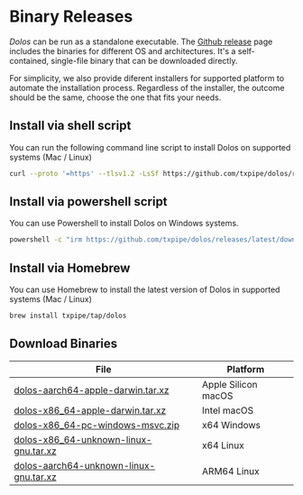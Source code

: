 # Binary Releases

_Dolos_ can be run as a standalone executable. The [Github release](https://github.com/txpipe/dolos/releases/latest/) page includes the binaries for different OS and architectures. It's a self-contained, single-file binary that can be downloaded directly.

For simplicity, we also provide diferent installers for supported platform to automate the installation process. Regardless of the installer, the outcome should be the same, choose the one that fits your needs.

## Install via shell script

You can run the following command line script to install Dolos on supported systems (Mac / Linux)

```sh
curl --proto '=https' --tlsv1.2 -LsSf https://github.com/txpipe/dolos/releases/latest/download/dolos-installer.sh | sh
```

## Install via powershell script

You can use Powershell to install Dolos on Windows systems.

```sh
powershell -c "irm https://github.com/txpipe/dolos/releases/latest/download/dolos-installer.ps1 | iex"
```

## Install via Homebrew

You can use Homebrew to install the latest version of Dolos in supported systems (Mac / Linux)

```sh
brew install txpipe/tap/dolos
```

## Download Binaries

|  File  | Platform |
|--------|----------|
| [dolos-aarch64-apple-darwin.tar.xz](https://github.com/txpipe/dolos/releases/latest/download/dolos-aarch64-apple-darwin.tar.xz) | Apple Silicon macOS |
| [dolos-x86_64-apple-darwin.tar.xz](https://github.com/txpipe/dolos/releases/latest/download/dolos-x86_64-apple-darwin.tar.xz) | Intel macOS |
| [dolos-x86_64-pc-windows-msvc.zip](https://github.com/txpipe/dolos/releases/latest/download/dolos-x86_64-pc-windows-msvc.zip) | x64 Windows |
| [dolos-x86_64-unknown-linux-gnu.tar.xz](https://github.com/txpipe/dolos/releases/latest/download/dolos-x86_64-unknown-linux-gnu.tar.xz) | x64 Linux |
| [dolos-aarch64-unknown-linux-gnu.tar.xz](https://github.com/txpipe/dolos/releases/latest/download/dolos-aarch64-unknown-linux-gnu.tar.xz) | ARM64 Linux |